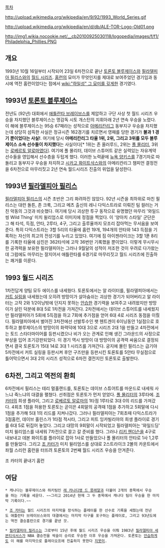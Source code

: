 [[목차]]

http://upload.wikimedia.org/wikipedia/en/9/92/1993_World_Series.gif

http://upload.wikimedia.org/wikipedia/en/d/db/ALE-TOR-Logo-Old01.png

http://img1.wikia.nocookie.net/__cb20100925030118/logopedia/images/f/f1/Philadelphia_Phillies.PNG



== 개요 ==
1993년 10월 16일부터 시작되어 23일 6차전으로 끝난 [[토론토 블루제이스]]와 [[필라델피아 필리스]]와의 [[월드 시리즈]]. [[홈런]]의 묘미가 무엇인지를 제대로 보여주었던 경기임과 동시에 역전 홈런이었다는 점에서 [[wiki:"하일성" 그 묘미를 깊게한]] 경기였다.

== 1993년 [[토론토 블루제이스]] ==
전년도 (92년) 대회에서 [[애틀란타 브레이브스]]를 제압하고 구단 사상 첫 월드 시리즈 우승을 차지했던 블루제이스는 명감독 시토 개스턴의 지휘아래 2년 연속 우승을 노렸다. 이 해에 블루제이스는 95승 67패라는 성적으로 [[아메리칸리그]] 동부지구 우승을 차지했는데 상당히 섬뜩한 사실은 정규시즌 162경기를 치르면서 영패를 당한 경기가 '''불과 1 경기 뿐이었다는 사실!'''. 여기에 당시 '''아메리칸리그 타율 1위, 2위, 그리고 3위를 모두 블루제이스 소속 선수들이 차지했다'''는 사실이다[* 1위는 존 올러루드, 2위는 [[폴 몰리터]], 3위는 [[로베르토 알로마]]였다]. 여기에 폴 몰리터, 데이브 스튜어트 같은 실력있는 자유계약 선수들을 영입해서 선수층을 두텁게 했다. 이러한 노력끝에 [[뉴욕 양키스]]를 7경기차로 따돌리고 동부지구 우승을 차지하고 [[시카고 화이트삭스]]와의 아메리칸리그 챔피언 결정전을 6차전으로 마무리짓고 2년 연속 월드시리즈 진출의 위업을 달성한다.

== 1993년 [[필라델피아 필리스]] ==
[[필라델피아 필리스]]의 시즌 초반은 그리 화려하진 않았다. 92년 시즌을 최하위로 마친 필리스는 대런 돌튼, 존 크룩, 그리고 메츠 출신의 레니 다익스트라로 이뤄진 팀 컬러는 거친 악동의 그것과 비슷했다. 여기에 당시 괴상한 투구 동작으로 유명했던 마무리 '와일드씽 Wild Thing' 미치 윌리엄스로 이미지에 정점을 찍었다. 이 '양아치 스타일' 군단은 그 해 타석, 득점, 안타, 2루타, 4구, 그리고 출루율까지 모조리 잡아먹는 무서움을 보여준다. 특히 다익스트라는 3할 5리의 타율에 홈런 19개, 194개의 안타와 143 득점을 기록하는 자신의 최고의 전성기를 누리고 있었다. 여기에 짐 아이젠라이크는 3할 1푼 8리를 기록한 타율에 삼진은 362타석에 고작 36번만 기록했을 뿐이었다. 이렇게 무시무시한 공격력을 보유한 필라델피아는 그러나 9월달의 성적이 저조한 것이 우려로 다가왔는데 그럼에도 마무리는 잘지어서 애틀란타를 6경기로 마무리짓고 월드 시리즈에 진출하는 쾌거를 이룬다.

== 1993 월드 시리즈 ==
1차전답게 양팀 모두 에이스를 내세웠다. 토론토에서는 알 라이터를, 필라델피아에서는 [[커트 실링]]을 내세웠는데 오히려 방망이가 살아숨쉬는 괴상한 경기가 되어버리고 알 라이터는 고작 2와 1/2이닝밖에 던지지 못하는 [[안습]]한 경기력을 보여주고 내려왔지만 방망이가 살린 덕분에 8대 5로 1차전을 가져간다. 2차전에서는 데이브 스튜어트를 내세웠지만 필라델피아가 5회에 5득점을 하고 7회에 추가점을 얻어 6대 4로 시리즈 동점을 이뤘다. 필라델피아에서 벌어진 3차전에선 선발투수인 팻 헨트겐이 6이닝동안 1실점으로 호투하고 블루제이스의 방망이의 화력덕에 10대 3으로 시리즈 2대 1을 만들고 4차전에서는 토드 스타더마이어를 등판시켰으나 비가 오는 관계로 인해 생긴 그라운드의 사정으로 부상을 입어 조기강판되었다. 이 경기 역시 방망이 대 방망이의 공격력 싸움으로 결정되면서 결국 토론토가 15대 14로 3대 1 시리즈를 가져간다. 궁지에 몰린 필리스는 급기야 5차전에서 커트 실링을 등판시켜 후안 구즈만을 등판시킨 토론토를 5안타 무실점으로 틀어막으면서 3대 2의 시리즈 성적으로 6차전 결전지인 토론토로 출발한다.

== 6차전, 그리고 역전의 환희 ==
6차전에서 필리스는 테리 멀홀랜드를, 토론토는 데이브 스튜어트를 마운드로 내세워 사느냐 죽느냐의 대결을 펼쳤다. 선취점은 토론토가 먼저 얻었다. [[폴 몰리터]]의 3루타에. [[조 카터]]의 희생 플라이, 그리고 [[로베르토 알로마]]의 1타점 1루타로 3대 0의 리드를 가져갔다. 4회초 1점을 허용한 토론토는 곧이은 4회말의 공격때 1점을 추가하고 5회말에 다시 1점을 추가해 5대 1의 리드를 지켜나갔다. 그러나 필라델피아는 7회초때 다익스트라가 3점홈런, 데이브 홀린스가 1타점 적시타, 그리고 피트 잉카빌리야의 희생 플라이로 경기를 6대 5로 뒤집어 놓았다. 그리고 대망의 9회말이 시작되었고 필라델피아는 '와일드딩' 미치 윌리엄스를 내세워 7차전으로 끌고 갈 준비를 했다. 그러나 [[리키 헨더슨]]을 4구로 내보내고 데본 화이트를 플라이로 잡아 1사로 만들었으나 폴 몰리터의 안타로 1사 1,2루를 만들었다. 그리고 [[조 카터]]가 미치 윌리엄스를 상대로 2스트라이크 2볼의 카운트에서 좌월 스리런 홈런을 터뜨려 토론토의 2번째 월드 시리즈 우승을 안겨준다.

{{{#!html
<iframe src='http://wapc.mlb.com/shared/video/embed/embed.html?content_id=19791981&width=600&height=360&property=mlb' width='600' height='360' frameborder='0'>Your browser does not support iframes.</iframe>
}}}
조 카터의 끝내기 홈런
== 여담 ==
 * 캐나다는 블루제이스와 하키팀인 [[레 카나디앵 드 몽레알]]과 더불어 2개의 종목에서 우승을 하는 기록을 세운다. ~~그리고 2014년 현재 그 두 종목에서 캐나다 팀이 우승을 한 마지막 기록이다.~~

 * [[조 카터]]는 월드 시리즈의 마지막을 장식하는 플레이를 한 선수로 기록을 세웠는데 전년도 애틀란타 브레이브스와의 대결에서는 마지막 타구를 포구하는 플레이로, 그리고 93년도에는 역전 결승홈런으로 경기를 끝낸 것.

 * [[필라델피아 필리스]]는 그로부터 15년 후에 월드 시리즈 우승을 이뤄 1983년 [[필라델피아 세븐티식서스]]가 NBA 결승전을 싹슬이 승리로 우승한 이후 우승을 가져온다. 토론토는 [[안습]]하게도 이 해를 마지막으로 플레이오프에 진출하지 못한다 [[지못미]].
